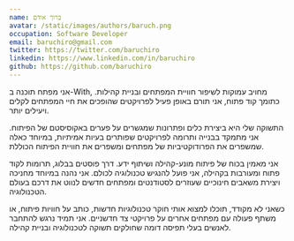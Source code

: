 ```yaml
---
name: ברוך אודם
avatar: /static/images/authors/baruch.png
occupation: Software Developer
email: baruchiro@gmail.com
twitter: https://twitter.com/baruchiro
linkedin: https://www.linkedin.com/in/baruchiro
github: https://github.com/baruchiro
---
```


אני מפתח תוכנה ב-With, מחויב עמוקות לשיפור חוויית המפתחים ובניית קהילות. כתומך קוד פתוח, אני תורם באופן פעיל לפרויקטים שהופכים את חיי המפתחים לקלים ויעילים יותר.

התשוקה שלי היא ביצירת כלים ופתרונות שמגשרים על פערים באקוסיסטם של הפיתוח. אני מתמקד בבנייה ותרומה לפרויקטים שפותרים בעיות אמיתיות, במיוחד כאלה שמשפרים את הפרודוקטיביות של מפתחים ומשפרים את חוויית הפיתוח הכוללת.

אני מאמין בכוח של פיתוח מונע-קהילה ושיתוף ידע. דרך פוסטים בבלוג, תרומות לקוד פתוח ומעורבות בקהילה, אני פועל להנגיש טכנולוגיה לכולם. אני נהנה במיוחד מחניכה ויצירת משאבים חינוכיים שעוזרים לסטודנטים ומפתחים חדשים לנווט את דרכם בעולם הטכנולוגיה.

כשאני לא מקודד, תוכלו למצוא אותי חוקר טכנולוגיות חדשות, כותב על חוויות פיתוח, או משתף פעולה עם מפתחים אחרים על פרויקטי צד חדשניים. אני תמיד נרגש להתחבר לאנשים בעלי תפיסה דומה שחולקים תשוקה לטכנולוגיה ובניית קהילה.
